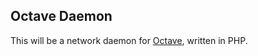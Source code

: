 ==Octave Daemon==
This will be a network daemon for [http://www.gnu.org/software/octave/ Octave], written in PHP.
